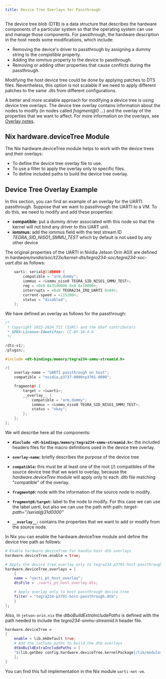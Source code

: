 ```yaml
---
title: Device Tree Overlays for Passthrough
---
```


The device tree blob (DTB) is a data structure that describes the hardware
components of a particular system so that the operating system can use and manage
those components. For passthrough, the hardware description in the host needs
some modifications, which include:

- Removing the device's driver to passthrough by assigning a dummy string
  to the _compatible_ property.
- Adding the _iommus_ property to the device to passthrough.
- Removing or adding other properties that cause conflicts during the passthrough.

Modifying the host device tree could be done by applying patches
to DTS files. Nevertheless, this option is not
scalable if we need to apply different patches to the same .dts from
different configurations.

A better and more scalable approach for modifying a device tree is using device
tree overlays. The device tree overlay contains information about the nodes
to modify (in nodes called _fragment@0 ..._) and the overlay of the
properties that we want to affect. For more information on the overlays,
see [Overlay notes](https://www.kernel.org/doc/Documentation/devicetree/overlay-notes.txt).

## Nix hardware.deviceTree Module

The Nix hardware.deviceTree module helps to work with the device trees and
their overlays:

- To define the device tree overlay file to use.
- To use a filter to apply the overlay only to specific files.
- To define included paths to build the device tree overlay.

## Device Tree Overlay Example

In this section, you can find an example of an overlay for the UARTI passthrough.
Suppose that we want to passthrough the UARTI to a VM. To do this, we need
to modify and add these properties:

- **compatible:** put a dummy driver associated with this node so that
  the kernel will not bind any driver to this UART unit.
- **iommus:** add the iommus field with the test stream ID
  _TEGRA_SID_NISO1_SMMU_TEST_ which by default is not used by any other device

The original properties of the UARTI in Nvidia Jetson Orin AGX are defined in
_hardware/nvidia/soc/t23x/kernel-dts/tegra234-soc/tegra234-soc-uart.dtsi_
as follows:

```cpp
    uarti: serial@31d0000 {
        compatible = "arm,dummy";
        iommus = <&smmu_niso0 TEGRA_SID_NISO1_SMMU_TEST>;
        reg = <0x0 0x31d0000 0x0 0x10000>;
        interrupts = <0x0 TEGRA234_IRQ_UARTI 0x04>;
        current-speed = <115200>;
        status = "disabled";
    };
```

We have defined an overlay as follows for the passthrough:

```cpp
/*
 * Copyright 2022-2024 TII (SSRC) and the Ghaf contributors
 * SPDX-License-Identifier: CC-BY-SA-4.0
 */

/dts-v1/;
/plugin/;

#include <dt-bindings/memory/tegra234-smmu-streamid.h>

/{
    overlay-name = "UARTI passthrough on host";
    compatible = "nvidia,p3737-0000+p3701-0000";

    fragment@0 {
        target = <&uarti>;
        __overlay__ {
            compatible = "arm,dummy";
            iommus = <&smmu_niso0 TEGRA_SID_NISO1_SMMU_TEST>;
            status = "okay";
        };
    };
};
```

We will describe here all the components:

- **`#include <dt-bindings/memory/tegra234-smmu-streamid.h>`:** the
  included headers files for the macro definitions used in the device
  tree overlay.

- **`overlay-name`:** briefly describes the purpose of the device tree

- **`compatible`:** this must be at least one of the root (/) compatibles of
  the source device tree that we want to overlay, because the
  _hardware.deviceTree_ module will apply only to each .dtb file matching
  "compatible" of the overlay.

- **`fragment@0`:** node with the information of the source node to
  modify.

- **`fragment@0/target`:** label to the node to modify.
  For this case we can use the label _uarti_, but also we can use
  the path with path: _target-path="/serial@31d0000"_

- **`__overlay__`:** contains the properties that we want to add or modify from
  the source node.

In Nix you can enable the hardware.deviceTree module and define the device
tree path as follows:

```nix
# Enable hardware.deviceTree for handle host dtb overlays
hardware.deviceTree.enable = true;

# Apply the device tree overlay only to tegra234-p3701-host-passthrough.dtb
hardware.deviceTree.overlays = [
    {
    name = "uarti_pt_host_overlay";
    dtsFile = ./uarti_pt_host_overlay.dts;

    # Apply overlay only to host passthrough device tree
    filter = "tegra234-p3701-host-passthrough.dtb";
    }
];
```

Also, in `jetson-orin.nix` the _dtboBuildExtraIncludePaths_ is defined with the
path needed to include the _tegra234-smmu-streamid.h_ header file.

```nix
hardware.deviceTree =
{
    enable = lib.mkDefault true;
    # Add the include paths to build the dtb overlays
    dtboBuildExtraIncludePaths = [
    "${lib.getDev config.hardware.deviceTree.kernelPackage}/lib/modules/${config.hardware.deviceTree.kernelPackage.modDirVersion}/source/nvidia/soc/t23x/kernel-include"
    ];
}
```

You can find this full implementation in the Nix module `uarti-net-vm`.
